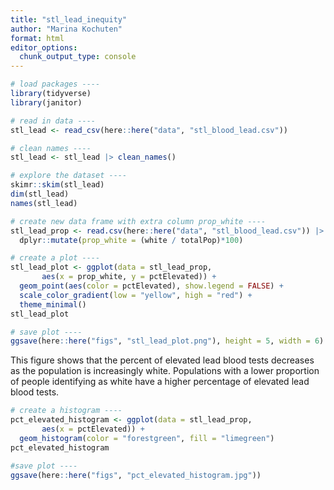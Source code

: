 ```yaml
---
title: "stl_lead_inequity"
author: "Marina Kochuten"
format: html
editor_options: 
  chunk_output_type: console
---
```


```r
# load packages ----
library(tidyverse)
library(janitor)

# read in data ----
stl_lead <- read_csv(here::here("data", "stl_blood_lead.csv"))

# clean names ----
stl_lead <- stl_lead |> clean_names()

# explore the dataset ----
skimr::skim(stl_lead)
dim(stl_lead)
names(stl_lead)
```

```r
# create new data frame with extra column prop_white ----
stl_lead_prop <- read.csv(here::here("data", "stl_blood_lead.csv")) |>
  dplyr::mutate(prop_white = (white / totalPop)*100)
```

```r
# create a plot ----
stl_lead_plot <- ggplot(data = stl_lead_prop,
       aes(x = prop_white, y = pctElevated)) +
  geom_point(aes(color = pctElevated), show.legend = FALSE) +
  scale_color_gradient(low = "yellow", high = "red") +
  theme_minimal() 
stl_lead_plot

# save plot ----
ggsave(here::here("figs", "stl_lead_plot.png"), height = 5, width = 6)
```

######## This figure shows that the percent of elevated lead blood tests decreases as the population is increasingly white. Populations with a lower proportion of people identifying as white have a higher percentage of elevated lead blood tests. 

```r
# create a histogram ----
pct_elevated_histogram <- ggplot(data = stl_lead_prop,
       aes(x = pctElevated)) +
  geom_histogram(color = "forestgreen", fill = "limegreen")
pct_elevated_histogram

#save plot ----
ggsave(here::here("figs", "pct_elevated_histogram.jpg"))
```

